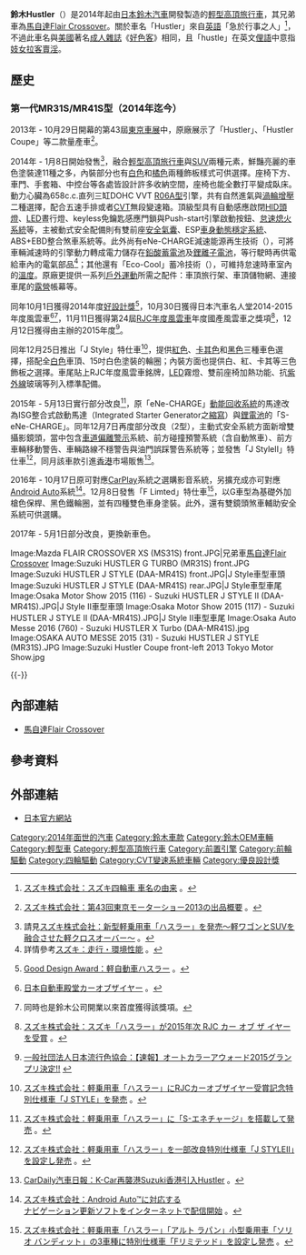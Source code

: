 '''鈴木Hustler'''（{{lang-ja|スズキ・ハスラー}}）是2014年起由[[日本|日本]][[鈴木公司|鈴木汽車]]開發製造的[[輕型高頂旅行車|輕型高頂旅行車]]，其兄弟車為[[馬自達Flair_Crossover|馬自達Flair Crossover]]。關於車名「Hustler」來自[[英語|英語]]「急於行事之人」<ref>{{ja}}[http://www.suzuki.co.jp/about/faq/dom4_name.html スズキ株式会社：スズキ四輪車 車名の由来] {{Wayback|url=http://www.suzuki.co.jp/about/faq/dom4_name.html |date=20201116153346 }}。</ref>，不過此車名與[[美國|美國]]著名[[成人雜誌|成人雜誌]]《[[好色客|好色客]]》相同，且「hustle」在英文[[俚語|俚語]]中意指[[性工作者|妓女]][[性交易|拉客賣淫]]。

== 歷史 ==
=== 第一代MR31S/MR41S型（2014年迄今） ===
{{Infobox Automobile
|name          = 鈴木Hustler
|aka           = 
|image         = [[File:Suzuki_HUSTLER_G_(DBA-MR31S)_front.JPG|250px]]<br>[[File:Suzuki_HUSTLER_G_TURBO_(MR31S)_rear.JPG|250px]]
|manufacturer  = [[鈴木公司|鈴木汽車]]
|predecessor   = 
|successor     = 
|class         = [[輕型車|輕型車]]
|production    = 2014年迄今
|layout        = [[前置前驅|FF]] / [[四輪驅動|4WD]]
|transmission  = 五速手動排檔、[[無段自動變速器|CVT]]
|engine        = 658c.c.直列三缸DOHC VVT [[鈴木R族引擎#R06A型|R06A型]]引擎<br>658c.c.直列三缸DOHC R06A型[[渦輪增壓器|渦輪增壓]]引擎
|assembly      = 
|body_style    = 四門高頂[[運動型多用途車|運動型多用途車]]
|wheelbase     = 2,425mm
|length        = 3,395mm
|width         = 1,475mm
|height        = 1,665mm
|weight        = 750kg-860kg
|ftrack        = 1,290mm
|rtrack        = 1,290mm
|fuel_economy  = 
|fuel_capacity = 27L
|related       = [[馬自達Flair_Crossover|馬自達Flair Crossover]]
|similar       =
|designer      =
}}

2013年 - 10月29日開幕的第43屆[[東京車展|東京車展]]中，原廠展示了「Hustler」、「Hustler Coupe」等二款量產車<ref>{{ja}}[http://www.suzuki.co.jp/release/d/2013/1029/index.html スズキ株式会社：第43回東京モーターショー2013の出品概要] {{Wayback|url=http://www.suzuki.co.jp/release/d/2013/1029/index.html |date=20190511175144 }}。</ref>。

2014年 - 1月8日開始發售<ref>請見{{ja}}[http://www.suzuki.co.jp/release/a/2013/1224/index.html スズキ株式会社：新型軽乗用車「ハスラー」を発売～軽ワゴンとSUVを融合させた軽クロスオーバー～] {{Wayback|url=http://www.suzuki.co.jp/release/a/2013/1224/index.html |date=20210122133613 }}。</ref>，融合[[輕型高頂旅行車|輕型高頂旅行車]]與[[运动型多用途车|SUV]]兩種元素，鮮豔亮麗的車色塗裝達11種之多，內裝部分也有[[白色|白色]]和[[橘色|橘色]]兩種飾板樣式可供選擇。座椅下方、車門、手套箱、中控台等各處皆設計許多收納空間，座椅也能全數打平變成臥床。動力心臟為658c.c.直列三缸DOHC VVT [[鈴木R族引擎#R06A型|R06A型]]引擎，共有自然進氣與[[渦輪增壓器|渦輪增壓]]二種選擇，配合五速手排或者[[無段自動變速器|CVT]]無段變速箱。頂級型具有自動感應啟閉[[高強度氣體放電燈|HID頭燈]]、[[LED|LED]]晝行燈、keyless免鑰匙感應門鎖與Push-start引擎啟動按鈕、[[怠速熄火系統|怠速熄火系統]]等，主被動式安全配備則有雙前座[[安全氣囊|安全氣囊]]、ESP[[电子稳定程序|車身動態穩定系統]]、ABS+EBD整合煞車系統等。此外尚有eNe-CHARGE減速能源再生技術（{{lang|ja|エネチャージ減速エネルギー回生技術}}），可將車輛減速時的引擎動力轉成電力儲存在[[鉛酸蓄電池|鉛酸蓄電池]]及[[鋰離子電池|鋰離子電池]]，等行駛時再供電給車內的電氣部品<ref>詳情參考{{ja}}[http://www.suzuki.co.jp/car/wagonr/performance_eco/ スズキ：走行・環境性能] {{Wayback|url=http://www.suzuki.co.jp/car/wagonr/performance_eco/ |date=20210120223739 }}。</ref>；其他還有「Eco-Cool」蓄冷技術（{{lang|ja|エコクール}}），可維持怠速時車室內的[[溫度|溫度]]。原廠更提供一系列[[戶外運動|戶外運動]]所需之配件：車頂旅行架、車頂儲物網、連接車尾的[[露營|露營]]帳幕等。

同年10月1日獲得2014年度[[好設計獎|好設計獎]]<ref>{{ja}}[http://www.g-mark.org/award/describe/41447 Good Design Award：軽自動車ハスラー] {{Wayback|url=http://www.g-mark.org/award/describe/41447 |date=20160916103414 }}。</ref>，10月30日獲得日本汽車名人堂2014-2015年度風雲車<ref>{{ja}}[http://www.jahfa.jp/jahfa14/prize/prize1.jpg 日本自動車殿堂カーオブザイヤー] {{webarchive|url=https://web.archive.org/web/20160828132308/http://www.jahfa.jp/jahfa14/prize/prize1.jpg |date=2016-08-28 }}。</ref><ref>同時也是鈴木公司開業以來首度獲得該獎項。</ref>，11月11日獲得第24屆[[RJC年度風雲車|RJC年度風雲車]]年度國產風雲車之獎項<ref>{{ja}}[http://www.suzuki.co.jp/release/d/2014/1112/index.html スズキ株式会社：スズキ「ハスラー」が2015年次 RJC カー オブ ザ イヤーを受賞] {{Wayback|url=http://www.suzuki.co.jp/release/d/2014/1112/index.html |date=20190222041815 }}。</ref>，12月12日獲得由{{link-ja|日本流行色協會|日本流行色協会}}主辦的2015年度{{link-ja|汽車顏色大獎|オートカラーアウォード}}<ref>{{ja}}[http://www.jafca.org/seminarandevent/20140122_004-copy.html 一般社団法人日本流行色協会：【速報】オートカラーアウォード2015グランプリ決定!!] {{Wayback|url=http://www.jafca.org/seminarandevent/20140122_004-copy.html |date=20210121044351 }}</ref>。

同年12月25日推出「J Style」特仕車<ref>{{ja}}[http://www.suzuki.co.jp/release/a/2014/1225/index.html スズキ株式会社：軽乗用車「ハスラー」にRJCカーオブザイヤー受賞記念特別仕様車「J STYLE」を発売] {{Wayback|url=http://www.suzuki.co.jp/release/a/2014/1225/index.html |date=20200923005020 }}。</ref>，提供[[紅色|紅色]]、[[卡其色|卡其色]]和[[黑色|黑色]]三種車色選擇，搭配全[[白色|白色]]車頂、15吋白色塗裝的輪圈；內裝方面也提供白、紅、卡其等三色飾板之選擇。車尾貼上RJC年度風雲車銘牌，[[LED|LED]]霧燈、雙前座椅加熱功能、抗[[紫外線|紫外線]]玻璃等列入標準配備。

2015年 - 5月13日實行部分改良<ref>{{ja}}[http://www.suzuki.co.jp/release/a/2015/0513/index.html スズキ株式会社：軽乗用車「ハスラー」に「S-エネチャージ」を搭載して発売] {{Wayback|url=http://www.suzuki.co.jp/release/a/2015/0513/index.html |date=20201124025821 }}。</ref>，原「eNe-CHARGE」[[動能回收系統|動能回收系統]]的馬達改為ISG整合式啟動馬達（Integrated Starter Generator之[[縮寫|縮寫]]）與[[鋰電池|鋰電池]]的「S-eNe-CHARGE」。同年12月7日再度部分改良（2型），主動式安全系統方面新增雙攝影鏡頭，當中包含[[車道偏離警示|車道偏離警示]]系統、前方碰撞預警系統（含自動煞車）、前方車輛移動警告、車輛路線不穩警告與油門誤踩警告系統等；並發售「J StyleII」特仕車<ref>{{ja}}[http://www.suzuki.co.jp/release/a/2015/1207/index.html スズキ株式会社：軽乗用車「ハスラー」を一部改良特別仕様車「J STYLEII」を設定し発売] {{Wayback|url=http://www.suzuki.co.jp/release/a/2015/1207/index.html |date=20210120222240 }}。</ref>，同月該車款引進[[香港|香港]]市場販售<ref>[http://cardaily.hk/news_show.aspx?id=44 CarDaily汽車日報：K-Car再襲港Suzuki香港引入Hustler] {{Wayback|url=http://cardaily.hk/news_show.aspx?id=44 |date=20161014045309 }}。</ref>。

2016年 - 10月17日原可對應[[CarPlay|CarPlay]]系統之選購影音系統，另擴充成亦可對應[[Android_Auto|Android Auto]]系統<ref>{{ja}}[http://www.suzuki.co.jp/release/a/2016/1017/index.html スズキ株式会社：Android Auto™に対応する<br />ナビゲーション更新ソフトをインターネットで配信開始] {{Wayback|url=http://www.suzuki.co.jp/release/a/2016/1017/index.html |date=20170728083737 }}。</ref>。12月8日發售「F Limted」特仕車<ref>{{ja}}[http://www.suzuki.co.jp/release/a/2016/1208/index.html スズキ株式会社：軽乗用車「ハスラー」「アルト ラパン」小型乗用車「ソリオ バンディット」の3車種に特別仕様車「Fリミテッド」を設定し発売] {{Wayback|url=http://www.suzuki.co.jp/release/a/2016/1208/index.html |date=20170728084939 }}。</ref>，以G車型為基礎外加槍色保桿、黑色鐵輪圈，並有四種雙色車身塗裝。此外，還有雙鏡頭煞車輔助安全系統可供選購。

2017年 - 5月1日部分改良，更換新車色。

<gallery>
Image:Mazda FLAIR CROSSOVER XS (MS31S) front.JPG|兄弟車[[馬自達Flair_Crossover|馬自達Flair Crossover]]
Image:Suzuki HUSTLER G TURBO (MR31S) front.JPG 
Image:Suzuki HUSTLER J STYLE (DAA-MR41S) front.JPG|J Style車型車頭
Image:Suzuki HUSTLER J STYLE (DAA-MR41S) rear.JPG|J Style車型車尾
Image:Osaka Motor Show 2015 (116) - Suzuki HUSTLER J STYLE II (DAA-MR41S).JPG|J Style II車型車頭
Image:Osaka Motor Show 2015 (117) - Suzuki HUSTLER J STYLE II (DAA-MR41S).JPG|J Style II車型車尾
Image:Osaka Auto Messe 2016 (760) - Suzuki HUSTLER X Turbo (DAA-MR41S).jpg 
Image:OSAKA AUTO MESSE 2015 (31) - Suzuki HUSTLER J STYLE (MR31S).JPG 
Image:Suzuki Hustler Coupe front-left 2013 Tokyo Motor Show.jpg 
</gallery>
{{-}}

== 內部連結 ==
* [[馬自達Flair_Crossover|馬自達Flair Crossover]]

== 參考資料 ==
{{Commonscat|Suzuki Hustler}}
{{reflist}}

== 外部連結 ==
* {{ja}}[http://www.suzuki.co.jp/car/hustler/ 日本官方網站] {{Wayback|url=http://www.suzuki.co.jp/car/hustler/ |date=20210429090111 }}

{{Suzuki timeline 1990 to 2020}}

[[Category:2014年面世的汽車|Category:2014年面世的汽車]]
[[Category:鈴木車款|Category:鈴木車款]]
[[Category:鈴木OEM車輛|Category:鈴木OEM車輛]]
[[Category:輕型車|Category:輕型車]]
[[Category:輕型高頂旅行車|Category:輕型高頂旅行車]]
[[Category:前置引擎|Category:前置引擎]]
[[Category:前輪驅動|Category:前輪驅動]]
[[Category:四輪驅動|Category:四輪驅動]]
[[Category:CVT變速系統車輛|Category:CVT變速系統車輛]]
[[Category:優良設計獎|Category:優良設計獎]]